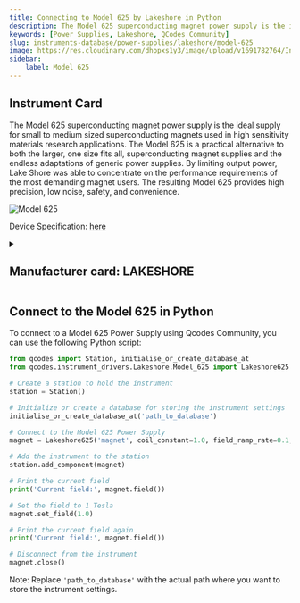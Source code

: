 ```yaml
---
title: Connecting to Model 625 by Lakeshore in Python
description: The Model 625 superconducting magnet power supply is the ideal supply for small to medium sized superconducting magnets used in high sensitivity materials research applications. The Model 625 is a practical alternative to both the larger, one size fits all, superconducting magnet supplies and the endless adaptations of generic power supplies. By limiting output power, Lake Shore was able to concentrate on the performance requirements of the most demanding magnet users. The resulting Model 625 provides high precision, low noise, safety, and convenience.
keywords: [Power Supplies, Lakeshore, QCodes Community] 
slug: instruments-database/power-supplies/lakeshore/model-625 
image: https://res.cloudinary.com/dhopxs1y3/image/upload/v1691782764/Instruments/Power%20Supplies/Model-625/Model-625.png
sidebar:
    label: Model 625 
---
```



## Instrument Card

The Model 625 superconducting magnet power supply is the ideal supply for small to medium sized superconducting magnets used in high sensitivity materials research applications. The Model 625 is a practical alternative to both the larger, one size fits all, superconducting magnet supplies and the endless adaptations of generic power supplies. By limiting output power, Lake Shore was able to concentrate on the performance requirements of the most demanding magnet users. The resulting Model 625 provides high precision, low noise, safety, and convenience.

![Model 625](https://res.cloudinary.com/dhopxs1y3/image/upload/v1691782764/Instruments/Power%20Supplies/Model-625/Model-625.png)

Device Specification: [here](https://www.lakeshore.com/docs/default-source/product-downloads/catalog/lstc_625_l.pdf?sfvrsn=35bdc355_1)

<details style={{ marginTop: "15px"}}>
<summary><h2 style={{display:'inline'}}>Manufacturer card: LAKESHORE</h2></summary>

![LAKESHORE](https://res.cloudinary.com/dhopxs1y3/image/upload/v1692813206/Instruments/Vendor%20Logos/Lakeshore_Cryotronics.png)

Supporting advanced scientific research, Lake Shore is a leading global innovator in measurement and control solutions.

- Headquarters: Westerville, Ohio, USA
- Yearly Revenue (millions, USD): 21.4
- Vendor Website: [here](https://www.lakeshore.com/home)

</details>


<FeaturedInstrumentVideo category="POWER_SUPPLIES" />

## Connect to the Model 625 in Python





<Tabs>

<SectionsCard category="POWER_SUPPLIES" manufacturer="Lakeshore"></SectionsCard>

<TabItem value="QCodes Community" label="QCodes Community">

To connect to a Model 625 Power Supply using Qcodes Community, you can use the following Python script:

```python
from qcodes import Station, initialise_or_create_database_at
from qcodes.instrument_drivers.Lakeshore.Model_625 import Lakeshore625

# Create a station to hold the instrument
station = Station()

# Initialize or create a database for storing the instrument settings
initialise_or_create_database_at('path_to_database')

# Connect to the Model 625 Power Supply
magnet = Lakeshore625('magnet', coil_constant=1.0, field_ramp_rate=0.1, address='GPIB0::1::INSTR')

# Add the instrument to the station
station.add_component(magnet)

# Print the current field
print('Current field:', magnet.field())

# Set the field to 1 Tesla
magnet.set_field(1.0)

# Print the current field again
print('Current field:', magnet.field())

# Disconnect from the instrument
magnet.close()
```

Note: Replace `'path_to_database'` with the actual path where you want to store the instrument settings.

</TabItem>
</Tabs>